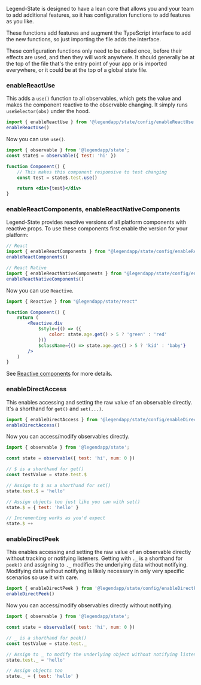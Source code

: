 Legend-State is designed to have a lean core that allows you and your team to add additional features, so it has configuration functions to add features as you like.

These functions add features and augment the TypeScript interface to add the new functions, so just importing the file adds the interface.

These configuration functions only need to be called once, before their effects are used, and then they will work anywhere. It should generally be at the top of the file that's the entry point of your app or is imported everywhere, or it could be at the top of a global state file.

### enableReactUse

This adds a `use()` function to all observables, which gets the value and makes the component reactive to the observable changing. It simply runs `useSelector(obs)` under the hood.

```js
import { enableReactUse } from '@legendapp/state/config/enableReactUse';
enableReactUse()
```

Now you can use `use()`.

```jsx
import { observable } from '@legendapp/state';
const state$ = observable({ test: 'hi' })

function Component() {
    // This makes this component responsive to test changing
    const test = state$.test.use()

    return <div>{test}</div>
}
```

### enableReactComponents, enableReactNativeComponents

Legend-State provides reactive versions of all platform components with reactive props. To use these components first enable the version for your platform:

```js
// React
import { enableReactComponents } from "@legendapp/state/config/enableReactComponents"
enableReactComponents()

// React Native
import { enableReactNativeComponents } from "@legendapp/state/config/enableReactNativeComponents"
enableReactNativeComponents()
```

Now you can use `Reactive`.

```jsx
import { Reactive } from "@legendapp/state/react"

function Component() {
    return (
        <Reactive.div
            $style={() => ({
                color: state.age.get() > 5 ? 'green' : 'red'
            })}
            $className={() => state.age.get() > 5 ? 'kid' : 'baby'}
        />
    )
}
```

See [Reactive components](../fine-grained-reactivity/#reactive-components) for more details.

### enableDirectAccess

This enables accessing and setting the raw value of an observable directly. It's a shorthand for `get()` and `set(...)`.

```js
import { enableDirectAccess } from '@legendapp/state/config/enableDirectAccess';
enableDirectAccess()
```

Now you can access/modify observables directly.

```js
import { observable } from '@legendapp/state';

const state = observable({ test: 'hi', num: 0 })

// $ is a shorthand for get()
const testValue = state.test.$

// Assign to $ as a shorthand for set()
state.test.$ = 'hello'

// Assign objects too just like you can with set()
state.$ = { test: 'hello' }

// Incrementing works as you'd expect
state.$ ++
```
### enableDirectPeek

This enables accessing and setting the raw value of an observable directly without tracking or notifying listeners. Getting with `._` is a shorthand for `peek()` and assigning to `._` modifies the underlying data without notifying. Modifying data without notifying is likely necessary in only very specific scenarios so use it with care.

```js
import { enableDirectPeek } from '@legendapp/state/config/enableDirectPeek';
enableDirectPeek()
```

Now you can access/modify observables directly without notifying.

```js
import { observable } from '@legendapp/state';

const state = observable({ test: 'hi', num: 0 })

// _ is a shorthand for peek()
const testValue = state.test._

// Assign to _ to modify the underlying object without notifying listeners
state.test._ = 'hello'

// Assign objects too
state._ = { test: 'hello' }
```
